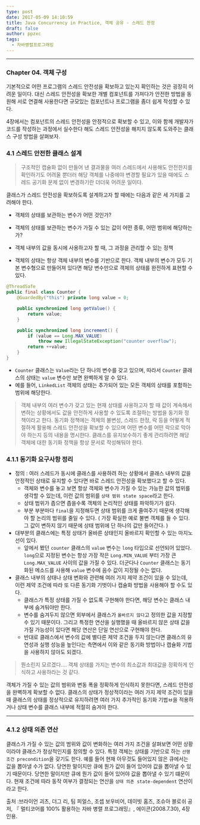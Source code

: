 ```yaml
---
type: post
date: 2017-05-09 14:10:59
title: Java Concurrency in Practice, 객체 공유 - 스레드 한정
draft: false
author: ppzxc
tags:
  - 자바병렬프로그래밍
---
```


---

### Chapter 04. 객체 구성

기본적으로 어떤 프로그램의 스레드 안전성을 확보하고 있는지 확인하는 것은 굉장히 어려운 일이다. 대신 스레드 안전성을 확보한 개별 컴포넌트를 가져다가 안전한 방법을 동원해 서로 연결해 사용한다면 규모있는 컴포넌트나 프로그램을 좀더 쉽게 작성할 수 있다.

4장에서는 컴포넌트의 스레드 안전성을 안정적으로 확보할 수 있고, 이와 함께 개발자가 코드를 작성하는 과정에서 실수한다 해도 스레드 안전성을 해치지 않도록 도와주는 클래스 구성 방법을 살펴보자.

### 4.1 스레드 안전한 클래스 설계

> 구조적인 캡슐화 없이 만들어 낸 결과물을 여러 스레드에서 사용해도 안전한지를 확인하기도 어려울 뿐더러 해당 객체를 나중에야 변경할 필요가 있을 때에도 스레드 공기화 문제 없이 변경하기란 더더욱 어려운 일이다.

클래스가 스레드 안전성을 확보하도록 설계하고자 할 때에는 다음과 같은 세 가지를 고려해야 한다.

- 객체의 상태를 보관하는 변수가 어떤 것인가?
- 객체의 상태를 보관하는 변수가 가질 수 있는 값이 어떤 종류, 어떤 범위에 해당하는가?
- 객체 내부의 값을 동시에 사용하고자 할 때, 그 과정을 관리할 수 있는 정책

- 객체의 상태는 항상 객체 내부의 변수를 기반으로 한다. 객체 내부의 변수가 모두 기본 변수형으로 만들어져 있다면 해당 변수만으로 객체의 상태를 완전하게 표현할 수 있다.

```java
@ThreadSafe
public final class Counter {
    @GuardedBy("this") private long value = 0;

    public synchronized long getValue() {
        return value;
    }

    public synchronized long increment() {
        if (value == Long.MAX_VALUE)
            throw new IllegalStateException("counter overflow");
        return ++value;
    }
}
```

- `Counter` 클래스는 `Value`라는 단 하나의 변수를 갖고 있으며, 따라서 `Counter` 클래스의 상태는 `value` 변수만 보면 완벽하게 알 수 있다.
- 예를 들어, `LinkedList` 객체의 상태는 추가되어 있는 모든 객체의 상태를 포함하는 범위에 해당한다.

> 객체 내부의 여러 변수가 갖고 있는 현재 상태를 사용하고자 할 때 값이 계속해서 변하는 상황에서도 값을 안전하게 사용할 수 있도록 조절하는 방법을 동기화 정책이라고 한다.
> 동기화 정책에는 객체의 불변성, 스레드 한정, 락 등을 어떻게 적절하게 활용해 스레드 안전성을 확보할 수 있으며 어떤 변수를 어떤 락으로 막아야 하는지 등의 내용을 명시한다.
> 클래스를 유지보수하기 좋게 관리하려면 해당 객체에 대한 동기화 정책을 항상 문서로 작성해둬야 한다.

### 4.1.1 동기화 요구사항 정리

- 정의 : 여러 스레드가 동시에 클래스를 사용하려 하는 상황에서 클래스 내부의 값을 안정적인 상태로 유지할 수 있다면 바로 스레드 안전성을 확보했다고 할 수 있다.
  - 객체와 변수를 놓고 보면 항상 객체와 변수가 가질 수 있는 가능한 값의 범위를 생각할 수 있는데, 이런 값의 범위를 `상태 범위 state space`라고 한다.
  - 상태 범위가 좁으면 좁을수록 객체의 논리적인 상태를 파악하기가 쉽다.
  - 부분 부분마다 `final`을 지정해두면 상태 범위를 크게 줄여주기 때문에 생각해야 할 논리의 범위를 줄일 수 있다. ( 가장 확실한 예로 불변 객체를 들 수 있다. 그 값이 변하지 않기 때문에 상태 범위에 단 하나의 값만 들어간다. )
- 대부분의 클래스에는 특정 상태가 올바른 상태인지 올바르지 확인할 수 있는 마지노선이 있다.
  - 앞에서 봤던 `counter` 클래스의 `value` 변수는 `long` 타입으로 선언되어 있었다. `long`으로 지정된 변수는 항상 가장 작은 `Long.MIN_VALUE` 부터 가장 큰 `Long.MAX_VALUE` 사이의 값을 가질 수 있다. 더군다나 `Counter` 클래스는 동기화된 메소드를 사용해 `value` 변수에 음수 값이 지정될 수는 없다.
- 클래스 내부의 상태나 상태 변화와 관련해 여러 가지 제약 조건이 있을 수 있는데, 이런 제약 조건에 따라 또 다른 동기화 기벗이나 캡슐화 방법을 사용해야 할 수도 있다.
  - 클래스가 특정 상태를 가질 수 없도록 구현해야 한다면, 해당 변수는 클래스 내부에 숨겨둬야만 한다.
  - 변수를 숨겨두지 않으면 외부에서 클래스가 `올바르지 않다`고 정의한 값을 지정할 수 있기 때문이다. 그리고 특정한 연산을 실행했을 때 올바르지 않은 상태 값을 가질 가능성이 있다면 해당 연산은 단일 연산으로 구현해야 한다.
  - 반대로 클래스에서 변수의 값에 별다른 제약 조건을 두지 않는다면 클래스의 유연성과 실행 성능을 높인다는 측면에서 이와 같은 동기화 방법이나 캡슐화 기법을 사용하지 않아도 되겠다.

> 뭔소린지 모르겠다.... 객체 상태를 가지는 변수의 최소값과 최대값을 정확하게 인식하고 사용하라는 것 같다.

객체가 가질 수 있는 값의 범위와 변동 폭을 정확하게 인식하지 못한다면, 스레드 안전성을 완벽하게 확보할 수 없다. 클래스의 상태가 정상적이라는 여러 가지 제약 조건이 있을때 클래스의 상태를 정상적으로 유지하려면 여러 가지 추가적인 동기화 기법ㅂ을 적용하거나 상태 변수를 클래스 내부에 적절히 숨겨야 한다.

---

### 4.1.2 상태 의존 연산

클래스가 가질 수 있는 값의 범위와 값이 변화하는 여러 가지 조건을 살펴보면 어떤 상황이라야 클래스가 정상적인지를 정의할 수 있다. 특정 객체는 상태를 기반으로 하는 `선행 조건 precondition`을 갖기도 한다. 예를 들어 현재 아무것도 들어있지 않은 큐에서는 값을 뽑아낼 수가 없다. 당연한 말이지만 큐에 뭔가 값이 들어 있어야 값을 뽑아낼 수 있기 때문이다. 당연한 말이지만 큐에 뭔가 값이 들어 있어야 값을 뽑아낼 수 있기 떄문이다. 현재 조건에 따라 동작 여부가 결정되는 연산을 `상태 의존 state-dependent` 연산이라고 한다.

출처 :브라이언 괴츠, 더그 리, 팀 피얼스, 조셉 보우비어, 데이빗 홈즈, 조슈아 블로쉬 공저, 『 멀티코어를 100% 활용하는 자바 병렬 프로그래밍』, 에이콘(2008.7.30), 4장 인용.
